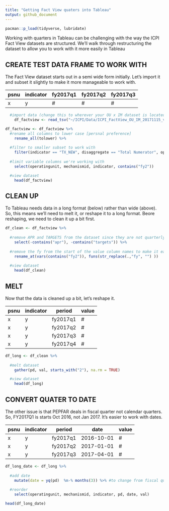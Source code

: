 ```yaml
---
title: "Getting Fact View quaters into Tableau"
output: github_document
---
```


```r
pacman::p_load(tidyverse, lubridate)

```

Working with quarters in Tableau can be challenging with the way the ICPI Fact View datasets are structured. We'll walk through restructuring the dataset to allow you to work with it more easily in Tableau


## CREATE TEST DATA FRAME TO WORK WITH

The Fact View dataset starts out in a semi wide form initially. Let's import it and subset it slightly to make it more manageable to work with.

| psnu | indicator | fy2017q1 | fy2017q2 | fy2017q3 |
|------|-----------|----------|----------|----------|
| x    | y         | #        | #        | #        |

```r
  #import data (change this to wherever your OU x IM dataset is located)
    df_factview <- read_tsv("~/ICPI/Data/ICPI_FactView_OU_IM_20171115_v1_1.txt") 
```

```r
df_factview <- df_factview %>% 
  #rename all columns to lower case [persnal preference]
    rename_all(tolower) %>% 
  
  #filter to smaller subset to work with
    filter(indicator == "TX_NEW", disaggregate == "Total Numerator", operatingunit == "Rwanda") %>% 
  
  #limit variable columns we're working with 
    select(operatingunit, mechanismid, indicator, contains("fy2")) 

  #view dataset
    head(df_factview)

```

## CLEAN UP

To Tableau needs data in a long format (below) rather than wide (above). So, this means we'll need to melt it, or reshape it to a long format. Beore reshaping, we need to clean it up a bit first.


```r

df_clean <- df_factview %>%
  
  #remove APR and TARGETS from the dataset since they are not quarterly data
    select(-contains("apr"), -contains("targets")) %>%
  
  #remove the fy from the start of the value column names to make it easier to work with when we convert from string to a date
    rename_at(vars(contains("fy2")), funs(str_replace(.,"fy", "") ))
  
  #view dataset
    head(df_clean)
```


## MELT

Now that the data is cleaned up a bit, let's reshape it.

| psnu | indicator | period   | value |
|------|-----------|----------|-------|
| x    | y         | fy2017q1 | #     |
| x    | y         | fy2017q2 | #     |
| x    | y         | fy2017q3 | #     |
| x    | y         | fy2017q4 | #     |

```r
 
df_long <- df_clean %>% 
  
  #melt dataset
    gather(pd, val, starts_with("2"), na.rm = TRUE)

  #view dataset
    head(df_long)

```

## CONVERT QUATER TO DATE 

The other issue is that PEPFAR deals in fiscal quarter not calendar quarters. So, FY2017Q1 is starts Oct 2016, not Jan 2017. It's easier to work with dates. 

| psnu | indicator | period   | date       | value |
|------|-----------|----------|------------|-------|
| x    | y         | fy2017q1 | 2016-10-01 | #     |
| x    | y         | fy2017q2 | 2017-01-01 | #     |
| x    | y         | fy2017q3 | 2017-04-01 | #     |

```r
df_long_date <- df_long %>% 
  
  #add date
    mutate(date = yq(pd)  %m-% months(3)) %>% #to change from fiscal quarter to date, need to subtract 3 mo
  
  #reorder
    select(operatingunit, mechanismid, indicator, pd, date, val)

head(df_long_date)
```